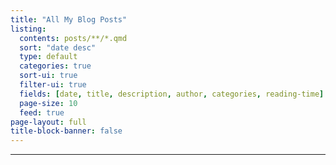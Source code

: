 ```yaml
---
title: "All My Blog Posts"
listing:
  contents: posts/**/*.qmd
  sort: "date desc"
  type: default
  categories: true
  sort-ui: true
  filter-ui: true
  fields: [date, title, description, author, categories, reading-time]
  page-size: 10
  feed: true
page-layout: full
title-block-banner: false
---
```

---